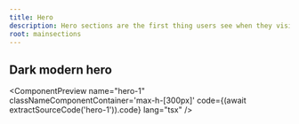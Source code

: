 ```yaml
---
title: Hero
description: Hero sections are the first thing users see when they visit your site. They are a great way to showcase your product and its features.
root: mainsections
---
```



## Dark modern hero

<ComponentPreview
  name="hero-1"     
  classNameComponentContainer='max-h-[300px]'
  code={(await extractSourceCode('hero-1')).code}
  lang="tsx"
/>
